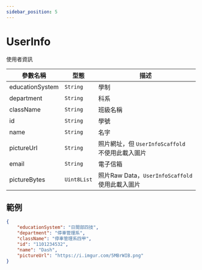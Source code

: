 ```yaml
---
sidebar_position: 5
---
```


# UserInfo

使用者資訊

| 參數名稱                         | 型態                             | 描述                             |
| ------------------------------- | ------------------------------- | ------------------------------- |
| educationSystem | `String` | 學制 |
| department | `String` | 科系 |
| className | `String` | 班級名稱 |
| id | `String` | 學號 |
| name | `String` | 名字 |
| pictureUrl | `String` | 照片網址，但 `UserInfoScaffold` 不使用此載入圖片 |
| email | `String` | 電子信箱 |
| pictureBytes | `Uint8List` | 照片Raw Data，`UserInfoScaffold` 使用此載入圖片 |

## 範例

```json
{
    "educationSystem": "日間部四技",
    "department": "停車管理系",
    "className": "停車管理系四甲",
    "id": "1101234532",
    "name": "Dash",
    "pictureUrl": "https://i.imgur.com/5MBrWIB.png"
}
```